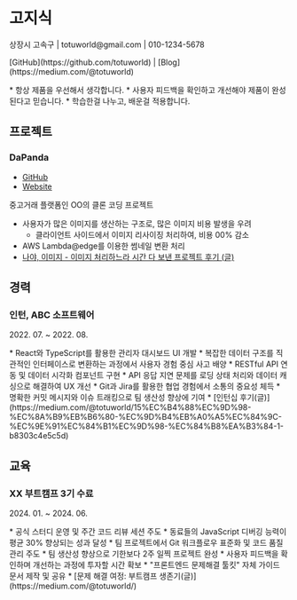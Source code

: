 
# 고지식

<p className="contact">상장시 고속구 | totuworld@gmail.com | 010-1234-5678</p>
[GitHub](https://github.com/totuworld) | [Blog](https://medium.com/@totuworld)

<p className="intro">
  * 항상 제품을 우선해서 생각합니다. * 사용자 피드백을 확인하고 개선해야 제품이
  완성된다고 믿습니다. * 학습한걸 나누고, 배운걸 적용합니다.
</p>

## 프로젝트

### DaPanda

- [GitHub](https://github.com/totuworld)
- [Website](https://github.com/totuworld)

<TitleWithPeriod
  title="중고거래 서비스 DaPanda"
  period="2020. 06. ~ 2020. 11."
/>
<p className="description">중고거래 플랫폼인 OO의 클론 코딩 프로젝트</p>

- 사용자가 많은 이미지를 생산하는 구조로, 많은 이미지 비용 발생을 우려
  - 클라이언트 사이드에서 이미지 리사이징 처리하여, 비용 00% 감소
- AWS Lambda@edge를 이용한 썸네일 변환 처리
- [나야, 이미지 - 이미지 처리하느라 시간 다 보낸 프로젝트 후기 (글)](https://medium.com/@totuworld/%EB%B0%B0%EB%AF%BC%EC%9A%B0%EB%A6%AC%EB%8F%99%EB%84%A4-%EC%84%9C%EB%B9%84%EC%8A%A4-%EB%9F%B0%EC%B9%AD%EA%B8%B0-340499534559)

## 경력

### 인턴, ABC 소프트웨어

<p className="period">2022. 07. ~ 2022. 08.</p>* React와 TypeScript를 활용한
관리자 대시보드 UI 개발 * 복잡한 데이터 구조를 직관적인 인터페이스로 변환하는
과정에서 사용자 경험 중심 사고 배양 * RESTful API 연동 및 데이터 시각화 컴포넌트
구현 * API 응답 지연 문제를 로딩 상태 처리와 데이터 캐싱으로 해결하여 UX 개선 *
Git과 Jira를 활용한 협업 경험에서 소통의 중요성 체득 * 명확한 커밋 메시지와 이슈
트래킹으로 팀 생산성 향상에 기여 * [인턴십
후기(글)](https://medium.com/@totuworld/15%EC%B4%88%EC%9D%98-%EC%8A%B9%EB%B6%80-%EC%9D%B4%EB%A0%A5%EC%84%9C-%EC%9E%91%EC%84%B1%EC%9D%98-%EC%84%B8%EA%B3%84-1-b8303c4e5c5d)

## 교육

### XX 부트캠프 3기 수료

<p className="period">2024. 01. ~ 2024. 06.</p>* 공식 스터디 운영 및 주간 코드
리뷰 세션 주도 * 동료들의 JavaScript 디버깅 능력이 평균 30% 향상되는 성과 달성 *
팀 프로젝트에서 Git 워크플로우 표준화 및 코드 품질 관리 주도 * 팀 생산성
향상으로 기한보다 2주 일찍 프로젝트 완성 * 사용자 피드백을 확인하며 개선하는
과정에 투자할 시간 확보 * "프론트엔드 문제해결 툴킷" 자체 가이드 문서 제작 및
공유 * [문제 해결 여정: 부트캠프 생존기(글)](https://medium.com/@totuworld/)
